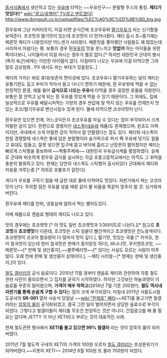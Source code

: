[[동서식품]]에서 생산하고 있는 [[우유]]에 타먹는 ~~우유친구~~ 분말형 주스의 통칭. '''제티가 맛있다!'''[* [[wiki:"광고/유행어" TV광고 멘트]]였다]
http://www.dongsuh.co.kr/uploadfiles/%EC%A0%9C%ED%8B%B0_big.jpg

흰우유에 그냥 커피타듯이, 이걸 타면 순식간에 초코우유와 [[딸기우유]]가 되는 신기함을 보여준다. 초코맛과 딸기맛이 있는데 초코맛이 더 먼저나왔다. 제티 출시 초~중기에는 메론맛 제티가 나왔었지만 어느샌가 사라졌다. 메론맛을 좋아했던 사람들도 꽤 많았는데 사라져서 아쉽다는 평. 보통의 경우 흰[[우유]]의 맛을 못느끼고 '''맛없어''' 하는 아이들을 위한 쪽이다보니, 나이들어서 이걸 마시는 경우가 별로 없다.[* 하지만 대한민국 군대의 병사(특히 육군)에게는 이만한 아이템이 없다. 아침마다 나오는 우유에 이걸 타먹으면 그야말로 금상첨화.. PX 에서도 파는 부대가 있을정도..]

제티의 가치는 바로 휴대/보존의 편리성에 있다. 초코우유나 딸기우유와는 달리 제티는 유통기한도 길고 부피가 작아서 들고 다니기 편하기 때문에, 흰 우유밖에 먹을 수 없는 한정적인 환경, 예를 들어 '''급식으로 나오는 우유'''에 타먹을 경우 굉장한 효율을 자랑한다. 보통은 잘 안먹고 남게 되는 흰 우유를 맛있게 먹을 수 있기 때문이다. 그 외에도, 집에 일상적으로 우유를 배달시켜먹는 가정의 경우 싼값에 잘 먹지 않는 우유를 언제든지 맛있는 초코/딸기우유로 변신시킬수 있게 된다. 물에 타먹으면 코코아맛이 난다.

흰우유만 있으면 언제, 어느곳이든지 초코우유를 마실 수 있다는 점이 부각되어서 크게 어필한 감이 있다. 한편으로 경쟁자인 [[네스퀵]]([[네슬레]] 제품)도 존재했으며, 원조도 이쪽이지만, 국내에서 크게 어필한 감이 적어서 잘 안팔렸다는 점도 있다. 제티와 네스퀵이 한참 경쟁할때 네스퀵은 통에 담은 분말형이라 숟가락으로 퍼서 팩 우유에 넣기도 힘들고 휴대도 힘들고, 잘못 넣으면 입구에 묻고 바닥에 흘리고 난장판이 벌어졌지만 제티는 빠르게 스틱형을 홍보하여 ~~짝퉁주제에~~ 대한민국 우유급식계를 평정하였다. 실제로 군대와 비슷하게 흰우유 급식을 실시하는 각급 초중고등학교에서는 아직도 그 위력을 충분히 발휘하고 있다. 현재는 당연히 네스퀵도 스틱형이 출시되있다 군대에서 제티와 자웅을 겨루는중 [* 의외로 호불호가 갈린다]

게다가 우유를 구하기 힘들 때 급한 대로 물에 타먹어도 맛있다. 자판기에서 파는 코코아맛이 난다. 주의할 점은 우유를 넣을 때랑 같이 물 비율을 똑같이 맞추지 말 것. 싱거워져 버린다.

흰우유에 제티를 탄뒤, 냉동실에 얼려서 먹는 별미도있다.

자매 제품으로 캔음료 형태의 제티도 나오고 있다. 

맛의 경우에는 쵸코렛맛 [* 이 맛도 일반 쵸코렛맛과 1/3라이트로 나뉜다.][* 참고로 '''초코맛'''과 '''쵸코렛맛'''이 다른데, 초코맛은 스틱 양끝이 빨간색이고 쵸코렛맛은 진노랑색이다. 쵸코렛맛이 코코아 함유량이 더 많아서 맛이 깊다.], 딸기맛, 맛있는 곡물 [* 카카오, 현미 칠곡맛이 있는데 현미 칠곡맛은 판매가 중지된듯 하다], 바나나맛, 쿠키앤쵸코맛, ~~메론맛~~[* 판매 및 생산중지],~~블루베리맛~~[* 있다는 사실도 모르는 사람이 아주많다. 오래 전에 판매 및 생산중지 상태이다.], --제티 시리얼--[* 현재는 판매 및 생산중지.]이 있다.

[[철도 갤러리]]의 공식 음료이다. 2010년 11월 경부터 캔음료 제티와 관련하여 각종 철도 관련 사진이 올라오면서 그 입지를 굳히기 시작하였다. 하지만 그것보단 하늘과땅이 이 음료를 꾸준히 밀어왔으며, '''가격이 매우 착하고'''(2014년 7월 기준 200원!!), '''철도 역사내 자판기를 통해 손쉽게 구할 수 있다'''는 점이 크게 부각되었다. 마침내 2011년 서울도시철도공사의 '''SR-001''' 열차 시승식 당일날 ~~[[wiki:"한재호" 째티]]~~XETI를 들고가면 철갤러라는 [[암묵의 룰]]이 공식화되었고, 결국 그런 일이 벌어지면서 상당한 음료수로 부각이 되었다. 그렇다고 철갤러들이 제티를 무조건 찬양하는 것은 아니다. 간접광고를 해 줄 필요는 없다며 JETTY 가 아닌 XETI라고 부르는 것이 대표적인 사례.

현재 철도관련 행사에서 '''XETI를 들고 있으면 99% 철갤러''' 라는 것이 암묵의 룰이 되어버렸다.

2011년 7월 철도역 구내의 XETI의 가격이 100원 오르자 [[철도 갤러리]]는 초상분위기가 되어버렸다.~~지못미 XETI~~ 2014년 6월 100원 또 올라 700원이 되었다.

